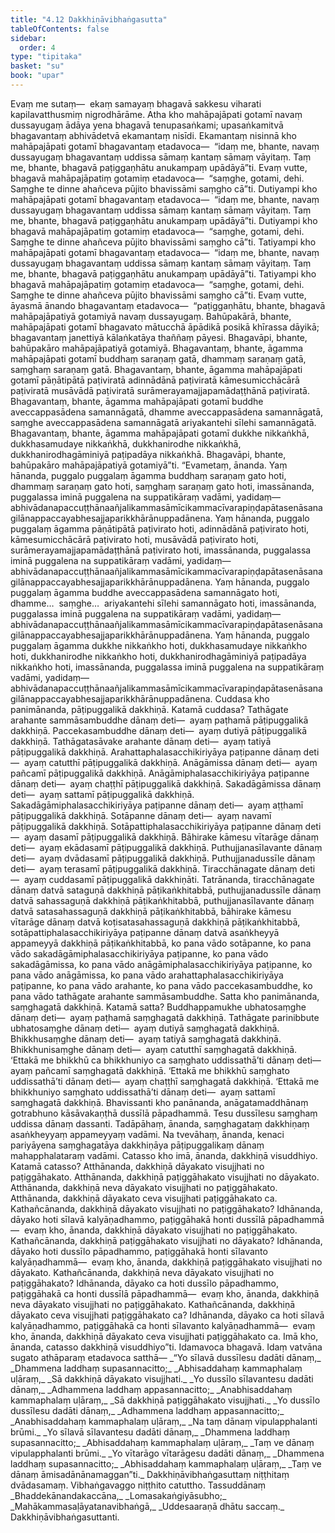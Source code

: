 ```yaml
---
title: "4.12 Dakkhiṇāvibhaṅgasutta"
tableOfContents: false
sidebar:
  order: 4
type: "tipitaka"
basket: "su"
book: "upar"
---
```



<DynamicBreadcrumb />

<Division number="376" book="upar" bookNo="11" page="295">

<Paragraph number="1075" book="upar">
Evaṃ me sutaṃ—  ekaṃ samayaṃ bhagavā sakkesu viharati kapilavatthusmiṃ nigrodhārāme. Atha kho mahāpajāpati gotamī navaṃ dussayugaṃ ādāya yena bhagavā tenupasaṅkami; upasaṅkamitvā bhagavantaṃ abhivādetvā ekamantaṃ nisīdi. Ekamantaṃ nisinnā kho mahāpajāpati gotamī bhagavantaṃ etadavoca—  “idaṃ me, bhante, navaṃ dussayugaṃ bhagavantaṃ uddissa sāmaṃ kantaṃ sāmaṃ vāyitaṃ. Taṃ me, bhante, bhagavā paṭiggaṇhātu anukampaṃ upādāyā”ti. Evaṃ vutte, bhagavā mahāpajāpatiṃ gotamiṃ etadavoca—  “saṃghe, gotami, dehi. Saṃghe te dinne ahañceva pūjito bhavissāmi saṃgho cā”ti.
</Paragraph>

<Paragraph number="1076" book="upar">
Dutiyampi kho mahāpajāpati gotamī bhagavantaṃ etadavoca—  “idaṃ me, bhante, navaṃ dussayugaṃ bhagavantaṃ uddissa sāmaṃ kantaṃ sāmaṃ vāyitaṃ. Taṃ me, bhante, bhagavā paṭiggaṇhātu anukampaṃ upādāyā”ti. Dutiyampi kho bhagavā mahāpajāpatiṃ gotamiṃ etadavoca—  “saṃghe, gotami, dehi. Saṃghe te dinne ahañceva pūjito bhavissāmi saṃgho cā”ti.
</Paragraph>

<Paragraph number="1077" book="upar">
Tatiyampi kho mahāpajāpati gotamī bhagavantaṃ etadavoca—  “idaṃ me, bhante, navaṃ dussayugaṃ bhagavantaṃ uddissa sāmaṃ kantaṃ sāmaṃ vāyitaṃ. Taṃ me, bhante, bhagavā paṭiggaṇhātu anukampaṃ upādāyā”ti. Tatiyampi kho bhagavā mahāpajāpatiṃ gotamiṃ etadavoca—  “saṃghe, gotami, dehi. Saṃghe te dinne ahañceva pūjito bhavissāmi saṃgho cā”ti.
</Paragraph>

</Division>
<Division number="377" book="upar" bookNo="11" page="296">

<Paragraph number="1078" book="upar">
Evaṃ vutte, āyasmā ānando bhagavantaṃ etadavoca—  “paṭiggaṇhātu, bhante, bhagavā mahāpajāpatiyā gotamiyā navaṃ dussayugaṃ. Bahūpakārā, bhante, mahāpajāpati gotamī bhagavato mātucchā āpādikā posikā khīrassa dāyikā; bhagavantaṃ janettiyā kālaṅkatāya thaññaṃ pāyesi. Bhagavāpi, bhante, bahūpakāro mahāpajāpatiyā gotamiyā. Bhagavantaṃ, bhante, āgamma mahāpajāpati gotamī buddhaṃ saraṇaṃ gatā, dhammaṃ saraṇaṃ gatā, saṃghaṃ saraṇaṃ gatā. Bhagavantaṃ, bhante, āgamma mahāpajāpati gotamī pāṇātipātā paṭiviratā adinnādānā paṭiviratā kāmesumicchācārā paṭiviratā musāvādā paṭiviratā surāmerayamajjapamādaṭṭhānā paṭiviratā. Bhagavantaṃ, bhante, āgamma mahāpajāpati gotamī buddhe aveccappasādena samannāgatā, dhamme aveccappasādena samannāgatā, saṃghe aveccappasādena samannāgatā ariyakantehi sīlehi samannāgatā. Bhagavantaṃ, bhante, āgamma mahāpajāpati gotamī dukkhe nikkaṅkhā, dukkhasamudaye nikkaṅkhā, dukkhanirodhe nikkaṅkhā, dukkhanirodhagāminiyā paṭipadāya nikkaṅkhā. Bhagavāpi, bhante, bahūpakāro mahāpajāpatiyā gotamiyā”ti.
</Paragraph>

</Division>
<Division number="378" book="upar" bookNo="11" page="297">

<Paragraph number="1079" book="upar">
“Evametaṃ, ānanda. Yaṃ hānanda, puggalo puggalaṃ āgamma buddhaṃ saraṇaṃ gato hoti, dhammaṃ saraṇaṃ gato hoti, saṃghaṃ saraṇaṃ gato hoti, imassānanda, puggalassa iminā puggalena na suppatikāraṃ vadāmi, yadidaṃ—  abhivādanapaccuṭṭhānaañjalikammasāmīcikammacīvarapiṇḍapātasenāsanagilānappaccayabhesajjaparikkhārānuppadānena.
</Paragraph>

<Paragraph number="1080" book="upar">
Yaṃ hānanda, puggalo puggalaṃ āgamma pāṇātipātā paṭivirato hoti, adinnādānā paṭivirato hoti, kāmesumicchācārā paṭivirato hoti, musāvādā paṭivirato hoti, surāmerayamajjapamādaṭṭhānā paṭivirato hoti, imassānanda, puggalassa iminā puggalena na suppatikāraṃ vadāmi, yadidaṃ—  abhivādanapaccuṭṭhānaañjalikammasāmīcikammacīvarapiṇḍapātasenāsanagilānappaccayabhesajjaparikkhārānuppadānena.
</Paragraph>

<Paragraph number="1081" book="upar">
Yaṃ hānanda, puggalo puggalaṃ āgamma buddhe aveccappasādena samannāgato hoti, dhamme…  saṃghe…  ariyakantehi sīlehi samannāgato hoti, imassānanda, puggalassa iminā puggalena na suppatikāraṃ vadāmi, yadidaṃ—  abhivādanapaccuṭṭhānaañjalikammasāmīcikammacīvarapiṇḍapātasenāsanagilānappaccayabhesajjaparikkhārānuppadānena.
</Paragraph>

<Paragraph number="1082" book="upar">
Yaṃ hānanda, puggalo puggalaṃ āgamma dukkhe nikkaṅkho hoti, dukkhasamudaye nikkaṅkho hoti, dukkhanirodhe nikkaṅkho hoti, dukkhanirodhagāminiyā paṭipadāya nikkaṅkho hoti, imassānanda, puggalassa iminā puggalena na suppatikāraṃ vadāmi, yadidaṃ—  abhivādanapaccuṭṭhānaañjalikammasāmīcikammacīvarapiṇḍapātasenāsanagilānappaccayabhesajjaparikkhārānuppadānena.
</Paragraph>

</Division>
<Division number="379" book="upar" bookNo="11" page="297">

<Paragraph number="1083" book="upar">
Cuddasa kho panimānanda, pāṭipuggalikā dakkhiṇā. Katamā cuddasa? Tathāgate arahante sammāsambuddhe dānaṃ deti—  ayaṃ paṭhamā pāṭipuggalikā dakkhiṇā. Paccekasambuddhe dānaṃ deti—  ayaṃ dutiyā pāṭipuggalikā dakkhiṇā. Tathāgatasāvake arahante dānaṃ deti—  ayaṃ tatiyā pāṭipuggalikā dakkhiṇā. Arahattaphalasacchikiriyāya paṭipanne dānaṃ deti—  ayaṃ catutthī pāṭipuggalikā dakkhiṇā. Anāgāmissa dānaṃ deti—  ayaṃ pañcamī pāṭipuggalikā dakkhiṇā. Anāgāmiphalasacchikiriyāya paṭipanne dānaṃ deti—  ayaṃ chaṭṭhī pāṭipuggalikā dakkhiṇā. Sakadāgāmissa dānaṃ deti—  ayaṃ sattamī pāṭipuggalikā dakkhiṇā. Sakadāgāmiphalasacchikiriyāya paṭipanne dānaṃ deti—  ayaṃ aṭṭhamī pāṭipuggalikā dakkhiṇā. Sotāpanne dānaṃ deti—  ayaṃ navamī pāṭipuggalikā dakkhiṇā. Sotāpattiphalasacchikiriyāya paṭipanne dānaṃ deti—  ayaṃ dasamī pāṭipuggalikā dakkhiṇā. Bāhirake kāmesu vītarāge dānaṃ deti—  ayaṃ ekādasamī pāṭipuggalikā dakkhiṇā. Puthujjanasīlavante dānaṃ deti—  ayaṃ dvādasamī pāṭipuggalikā dakkhiṇā. Puthujjanadussīle dānaṃ deti—  ayaṃ terasamī pāṭipuggalikā dakkhiṇā. Tiracchānagate dānaṃ deti—  ayaṃ cuddasamī pāṭipuggalikā dakkhiṇāti.
</Paragraph>

<Paragraph number="1084" book="upar">
Tatrānanda, tiracchānagate dānaṃ datvā sataguṇā dakkhiṇā pāṭikaṅkhitabbā, puthujjanadussīle dānaṃ datvā sahassaguṇā dakkhiṇā pāṭikaṅkhitabbā, puthujjanasīlavante dānaṃ datvā satasahassaguṇā dakkhiṇā pāṭikaṅkhitabbā, bāhirake kāmesu vītarāge dānaṃ datvā koṭisatasahassaguṇā dakkhiṇā pāṭikaṅkhitabbā, sotāpattiphalasacchikiriyāya paṭipanne dānaṃ datvā asaṅkheyyā appameyyā dakkhiṇā pāṭikaṅkhitabbā, ko pana vādo sotāpanne, ko pana vādo sakadāgāmiphalasacchikiriyāya paṭipanne, ko pana vādo sakadāgāmissa, ko pana vādo anāgāmiphalasacchikiriyāya paṭipanne, ko pana vādo anāgāmissa, ko pana vādo arahattaphalasacchikiriyāya paṭipanne, ko pana vādo arahante, ko pana vādo paccekasambuddhe, ko pana vādo tathāgate arahante sammāsambuddhe.
</Paragraph>

</Division>
<Division number="380" book="upar" bookNo="11" page="298">

<Paragraph number="1085" book="upar">
Satta kho panimānanda, saṃghagatā dakkhiṇā. Katamā satta? Buddhappamukhe ubhatosaṃghe dānaṃ deti—  ayaṃ paṭhamā saṃghagatā dakkhiṇā. Tathāgate parinibbute ubhatosaṃghe dānaṃ deti—  ayaṃ dutiyā saṃghagatā dakkhiṇā. Bhikkhusaṃghe dānaṃ deti—  ayaṃ tatiyā saṃghagatā dakkhiṇā. Bhikkhunisaṃghe dānaṃ deti—  ayaṃ catutthī saṃghagatā dakkhiṇā. ‘Ettakā me bhikkhū ca bhikkhuniyo ca saṃghato uddissathā’ti dānaṃ deti—  ayaṃ pañcamī saṃghagatā dakkhiṇā. ‘Ettakā me bhikkhū saṃghato uddissathā’ti dānaṃ deti—  ayaṃ chaṭṭhī saṃghagatā dakkhiṇā. ‘Ettakā me bhikkhuniyo saṃghato uddissathā’ti dānaṃ deti—  ayaṃ sattamī saṃghagatā dakkhiṇā.
</Paragraph>

<Paragraph number="1086" book="upar">
Bhavissanti kho panānanda, anāgatamaddhānaṃ gotrabhuno kāsāvakaṇṭhā dussīlā pāpadhammā. Tesu dussīlesu saṃghaṃ uddissa dānaṃ dassanti. Tadāpāhaṃ, ānanda, saṃghagataṃ dakkhiṇaṃ asaṅkheyyaṃ appameyyaṃ vadāmi. Na tvevāhaṃ, ānanda, kenaci pariyāyena saṃghagatāya dakkhiṇāya pāṭipuggalikaṃ dānaṃ mahapphalataraṃ vadāmi.
</Paragraph>

</Division>
<Division number="381" book="upar" bookNo="11" page="299">

<Paragraph number="1087" book="upar">
Catasso kho imā, ānanda, dakkhiṇā visuddhiyo. Katamā catasso? Atthānanda, dakkhiṇā dāyakato visujjhati no paṭiggāhakato. Atthānanda, dakkhiṇā paṭiggāhakato visujjhati no dāyakato. Atthānanda, dakkhiṇā neva dāyakato visujjhati no paṭiggāhakato. Atthānanda, dakkhiṇā dāyakato ceva visujjhati paṭiggāhakato ca.
</Paragraph>

<Paragraph number="1088" book="upar">
Kathañcānanda, dakkhiṇā dāyakato visujjhati no paṭiggāhakato? Idhānanda, dāyako hoti sīlavā kalyāṇadhammo, paṭiggāhakā honti dussīlā pāpadhammā—  evaṃ kho, ānanda, dakkhiṇā dāyakato visujjhati no paṭiggāhakato.
</Paragraph>

<Paragraph number="1089" book="upar">
Kathañcānanda, dakkhiṇā paṭiggāhakato visujjhati no dāyakato? Idhānanda, dāyako hoti dussīlo pāpadhammo, paṭiggāhakā honti sīlavanto kalyāṇadhammā—  evaṃ kho, ānanda, dakkhiṇā paṭiggāhakato visujjhati no dāyakato.
</Paragraph>

<Paragraph number="1090" book="upar">
Kathañcānanda, dakkhiṇā neva dāyakato visujjhati no paṭiggāhakato? Idhānanda, dāyako ca hoti dussīlo pāpadhammo, paṭiggāhakā ca honti dussīlā pāpadhammā—  evaṃ kho, ānanda, dakkhiṇā neva dāyakato visujjhati no paṭiggāhakato.
</Paragraph>

<Paragraph number="1091" book="upar">
Kathañcānanda, dakkhiṇā dāyakato ceva visujjhati paṭiggāhakato ca? Idhānanda, dāyako ca hoti sīlavā kalyāṇadhammo, paṭiggāhakā ca honti sīlavanto kalyāṇadhammā—  evaṃ kho, ānanda, dakkhiṇā dāyakato ceva visujjhati paṭiggāhakato ca. Imā kho, ānanda, catasso dakkhiṇā visuddhiyo”ti.
</Paragraph>

<Paragraph number="1092" book="upar">
Idamavoca bhagavā. Idaṃ vatvāna sugato athāparaṃ etadavoca satthā—
</Paragraph>

</Division>
<Division number="382" book="upar" bookNo="11" page="300">

<Paragraph number="1093" type="verses" book="upar">
_“Yo sīlavā dussīlesu dadāti dānaṃ,_  
_Dhammena laddhaṃ supasannacitto;_  
_Abhisaddahaṃ kammaphalaṃ uḷāraṃ,_  
_Sā dakkhiṇā dāyakato visujjhati._  

</Paragraph>

<Paragraph number="1094" type="verses" book="upar">
_Yo dussīlo sīlavantesu dadāti dānaṃ,_  
_Adhammena laddhaṃ appasannacitto;_  
_Anabhisaddahaṃ kammaphalaṃ uḷāraṃ,_  
_Sā dakkhiṇā paṭiggāhakato visujjhati._  

</Paragraph>

<Paragraph number="1095" type="verses" book="upar">
_Yo dussīlo dussīlesu dadāti dānaṃ,_  
_Adhammena laddhaṃ appasannacitto;_  
_Anabhisaddahaṃ kammaphalaṃ uḷāraṃ,_  
_Na taṃ dānaṃ vipulapphalanti brūmi._  

</Paragraph>

<Paragraph number="1096" type="verses" book="upar">
_Yo sīlavā sīlavantesu dadāti dānaṃ,_  
_Dhammena laddhaṃ supasannacitto;_  
_Abhisaddahaṃ kammaphalaṃ uḷāraṃ,_  
_Taṃ ve dānaṃ vipulapphalanti brūmi._  

</Paragraph>

<Paragraph number="1097" type="verses" book="upar">
_Yo vītarāgo vītarāgesu dadāti dānaṃ,_  
_Dhammena laddhaṃ supasannacitto;_  
_Abhisaddahaṃ kammaphalaṃ uḷāraṃ,_  
_Taṃ ve dānaṃ āmisadānānamaggan”ti._  


</Paragraph>
</Division>

<Paragraph number="1098" type="center" book="upar">
Dakkhiṇāvibhaṅgasuttaṃ niṭṭhitaṃ dvādasamaṃ.



</Paragraph>

<Paragraph number="1099" type="center" book="upar">
Vibhaṅgavaggo niṭṭhito catuttho.



</Paragraph>

<Paragraph number="1100" type="center" book="upar">
Tassuddānaṃ


</Paragraph>

<Paragraph number="1101" type="verses" book="upar">
_Bhaddekānandakaccāna,_  
_Lomasakaṅgiyāsubho;_  
_Mahākammasaḷāyatanavibhaṅgā,_  
_Uddesaaraṇā dhātu saccaṃ._  


</Paragraph>

<Paragraph number="1102" type="center" book="upar">
Dakkhiṇāvibhaṅgasuttanti.
</Paragraph>